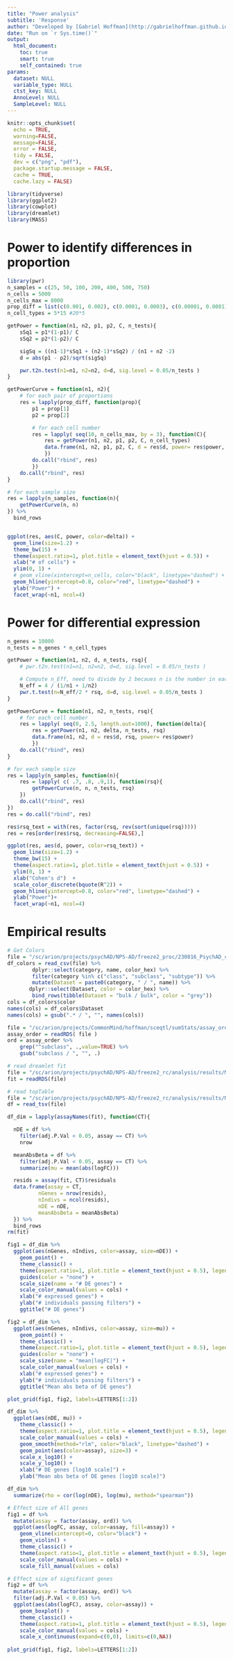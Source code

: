 ```yaml
---
title: "Power analysis"
subtitle: 'Response'
author: "Developed by [Gabriel Hoffman](http://gabrielhoffman.github.io/)"
date: "Run on `r Sys.time()`"
output: 
  html_document:
    toc: true
    smart: true
    self_contained: true
params:
  dataset: NULL
  variable_type: NULL
  ctst_key: NULL
  AnnoLevel: NULL
  SampleLevel: NULL
---
```



<!---


# cd /Users/gabrielhoffman/workspace/repos/nps_ad/analysis/freeze2/revision

cd /sc/arion/projects/CommonMind/hoffman/NPS-AD/work/nps_ad/analysis/freeze2/revision

system("git pull")
rmarkdown::render("power_analysis.Rmd")

                     
--->

```r
knitr::opts_chunk$set(
  echo = TRUE,
  warning=FALSE,
  message=FALSE,
  error = FALSE,
  tidy = FALSE,
  dev = c("png", "pdf"),
  package.startup.message = FALSE,
  cache = TRUE,
  cache.lazy = FALSE)
```

```r
library(tidyverse)
library(ggplot2)
library(cowplot)
library(dreamlet)
library(MASS)
```


# Power to identify differences in proportion
```r
library(pwr)
n_samples = c(25, 50, 100, 200, 400, 500, 750)
n_cells = 5000
n_cells_max = 8000
prop_diff = list(c(0.001, 0.002), c(0.0001, 0.0003), c(0.00001, 0.0001))
n_cell_types = 5*15 #20*5

getPower = function(n1, n2, p1, p2, C, n_tests){
    sSq1 = p1*(1-p1)/ C
    sSq2 = p2*(1-p2)/ C

    sigSq = ((n1-1)*sSq1 + (n2-1)*sSq2) / (n1 + n2 -2)
    d = abs(p1 - p2)/sqrt(sigSq)

    pwr.t2n.test(n1=n1, n2=n2, d=d, sig.level = 0.05/n_tests )
}

getPowerCurve = function(n1, n2){
    # for each pair of proportions
    res = lapply(prop_diff, function(prop){
        p1 = prop[1]
        p2 = prop[2]

        # for each cell number
        res = lapply( seq(10, n_cells_max, by = 3), function(C){
            res = getPower(n1, n2, p1, p2, C, n_cell_types)
            data.frame(n1, n2, p1, p2, C, d = res$d, power= res$power, delta=paste0(p1*100, '% to ', p2*100, '%'))
            })
        do.call("rbind", res)
        })
    do.call("rbind", res)
}

# for each sample size
res = lapply(n_samples, function(n){
    getPowerCurve(n, n) 
}) %>% 
  bind_rows


ggplot(res, aes(C, power, color=delta)) + 
  geom_line(size=1.2) + 
  theme_bw(15) + 
  theme(aspect.ratio=1, plot.title = element_text(hjust = 0.5)) + 
  xlab("# of cells") + 
  ylim(0, 1) + 
  # geom_vline(xintercept=n_cells, color="black", linetype="dashed") + 
  geom_hline(yintercept=0.8, color="red", linetype="dashed") + 
  ylab("Power") +
  facet_wrap(~n1, ncol=4)
```

# Power for differential expression
```r
n_genes = 10000
n_tests = n_genes * n_cell_types

getPower = function(n1, n2, d, n_tests, rsq){
    # pwr.t2n.test(n1=n1, n2=n2, d=d, sig.level = 0.05/n_tests )

    # Compute n_Eff, need to divide by 2 becaues n is the number in each set
    N_eff = 4 / (1/n1 + 1/n2)
    pwr.t.test(n=N_eff/2 * rsq, d=d, sig.level = 0.05/n_tests )
}

getPowerCurve = function(n1, n2, n_tests, rsq){
    # for each cell number
    res = lapply( seq(0, 2.5, length.out=1000), function(delta){
        res = getPower(n1, n2, delta, n_tests, rsq)
        data.frame(n1, n2, d = res$d, rsq, power= res$power)
        })
    do.call("rbind", res)
}

# for each sample size
res = lapply(n_samples, function(n){
    res = lapply( c( .7, .8, .9,1), function(rsq){
        getPowerCurve(n, n, n_tests, rsq)
    })
    do.call("rbind", res)
})
res = do.call("rbind", res)

res$rsq_text = with(res, factor(rsq, rev(sort(unique(rsq)))))
res = res[order(res$rsq, decreasing=FALSE),]

ggplot(res, aes(d, power, color=rsq_text)) + 
  geom_line(size=1.2) + 
  theme_bw(15) + 
  theme(aspect.ratio=1, plot.title = element_text(hjust = 0.5)) + 
  ylim(0, 1) + 
  xlab("Cohen's d")  + 
  scale_color_discrete(bquote(R^2)) + 
  geom_hline(yintercept=0.8, color="red", linetype="dashed") + 
  ylab("Power")+
  facet_wrap(~n1, ncol=4)
```

# Empirical results
```r
# Get Colors
file = "/sc/arion/projects/psychAD/NPS-AD/freeze2_proc/230816_PsychAD_capstone_F1/230921_PsychAD_color_palette.csv"
df_colors = read_csv(file) %>%
        dplyr::select(category, name, color_hex) %>%
        filter(category %in% c("class", "subclass", "subtype")) %>%
        mutate(Dataset = paste0(category, " / ", name)) %>%
       dplyr::select(Dataset, color = color_hex) %>%
        bind_rows(tibble(Dataset = "bulk / bulk", color = "grey"))
cols = df_colors$color
names(cols) = df_colors$Dataset
names(cols) = gsub(".* / ", "", names(cols))

file = "/sc/arion/projects/CommonMind/hoffman/sceqtl/sumStats/assay_order.RDS"
assay_order = readRDS( file )
ord = assay_order %>%
    grep("^subclass", .,value=TRUE) %>%
    gsub("subclass / ", "", .)

# read dreamlet fit
file = "/sc/arion/projects/psychAD/NPS-AD/freeze2_rc/analysis/results/MSSM/MSSM_AD__controls/SubID/subclass/fit.RDS"
fit = readRDS(file)

# read topTable
file = "/sc/arion/projects/psychAD/NPS-AD/freeze2_rc/analysis/results/MSSM/MSSM_AD__controls/SubID/subclass/topTable.tsv.gz"
df = read_tsv(file)

df_dim = lapply(assayNames(fit), function(CT){

  nDE = df %>% 
    filter(adj.P.Val < 0.05, assay == CT) %>%
    nrow

  meanAbsBeta = df %>% 
    filter(adj.P.Val < 0.05, assay == CT) %>%
    summarize(mu = mean(abs(logFC)))  

  resids = assay(fit, CT)$residuals
  data.frame(assay = CT, 
          nGenes = nrow(resids), 
          nIndivs = ncol(resids),
          nDE = nDE,
          meanAbsBeta = meanAbsBeta)
  }) %>%
  bind_rows
rm(fit)
```

```r
fig1 = df_dim %>%
  ggplot(aes(nGenes, nIndivs, color=assay, size=nDE)) +
    geom_point() +  
    theme_classic() +  
    theme(aspect.ratio=1, plot.title = element_text(hjust = 0.5), legend.position="right") +
    guides(color = "none") +
    scale_size(name = "# DE genes") +
    scale_color_manual(values = cols) +
    xlab("# expressed genes") +
    ylab("# individuals passing filters") +
    ggtitle("# DE genes") 

fig2 = df_dim %>%
  ggplot(aes(nGenes, nIndivs, color=assay, size=mu)) +
    geom_point() +  
    theme_classic() +  
    theme(aspect.ratio=1, plot.title = element_text(hjust = 0.5), legend.position="right") +
    guides(color = "none") +
    scale_size(name = "mean|logFC|") +
    scale_color_manual(values = cols) +
    xlab("# expressed genes") +
    ylab("# individuals passing filters") +
    ggtitle("Mean abs beta of DE genes") 

plot_grid(fig1, fig2, labels=LETTERS[1:2])

df_dim %>%
  ggplot(aes(nDE, mu)) +
    theme_classic() +  
    theme(aspect.ratio=1, plot.title = element_text(hjust = 0.5), legend.position="none") +
    scale_color_manual(values = cols) +
    geom_smooth(method="rlm", color="black", linetype="dashed") +
    geom_point(aes(color=assay), size=3) +
    scale_x_log10() +
    scale_y_log10() +
    xlab("# DE genes [log10 scale]") +
    ylab("Mean abs beta of DE genes [log10 scale]") 

df_dim %>%
  summarize(rho = cor(log(nDE), log(mu), method="spearman"))
```

```r
# Effect size of All genes
fig1 = df %>%
  mutate(assay = factor(assay, ord)) %>%
  ggplot(aes(logFC, assay, color=assay, fill=assay)) +
    geom_vline(xintercept=0, color="black") +
    geom_violin() +
    theme_classic() +
    theme(aspect.ratio=1, plot.title = element_text(hjust = 0.5), legend.position="none") +
    scale_color_manual(values = cols) +
    scale_fill_manual(values = cols) 

# Effect size of significant genes
fig2 = df %>%
  mutate(assay = factor(assay, ord)) %>%
  filter(adj.P.Val < 0.05) %>%
  ggplot(aes(abs(logFC), assay, color=assay)) +
    geom_boxplot() +
    theme_classic() +
    theme(aspect.ratio=1, plot.title = element_text(hjust = 0.5), legend.position="none") +
    scale_color_manual(values = cols) +
    scale_x_continuous(expand=c(0,0), limits=c(0,NA)) 
    
plot_grid(fig1, fig2, labels=LETTERS[1:2])
```




















